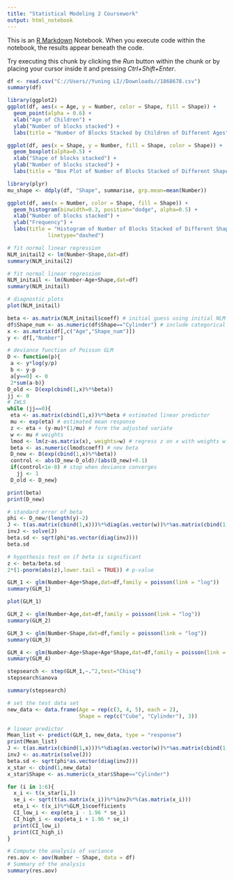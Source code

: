 ---
title: "Statistical Modeling 2 Coursework"
output: html_notebook
---

This is an [R Markdown](http://rmarkdown.rstudio.com) Notebook. When you execute code within the notebook, the results appear beneath the code. 

Try executing this chunk by clicking the *Run* button within the chunk or by placing your cursor inside it and pressing *Ctrl+Shift+Enter*. 

```{r}
df <- read.csv("C://Users//Yuning LI//Downloads//1868678.csv")
summary(df)
```

```{r}
library(ggplot2)
ggplot(df, aes(x = Age, y = Number, color = Shape, fill = Shape)) +
  geom_point(alpha = 0.6) + 
  xlab("Age of Children") + 
  ylab("Number of blocks stacked") + 
  labs(title = "Number of Blocks Stacked by Children of Different Ages")
```
```{r}
ggplot(df, aes(x = Shape, y = Number, fill = Shape, color = Shape)) +
  geom_boxplot(alpha=0.5) + 
  xlab("Shape of blocks stacked") + 
  ylab("Number of blocks stacked") + 
  labs(title = "Box Plot of Number of Blocks Stacked of Different Shape")
```
```{r}
library(plyr)
mu_shape <- ddply(df, "Shape", summarise, grp.mean=mean(Number))

ggplot(df, aes(x = Number, color = Shape, fill = Shape)) +
  geom_histogram(binwidth=0.3, position="dodge", alpha=0.5) + 
  xlab("Number of blocks stacked") + 
  ylab("Frequency") + 
  labs(title = "Histogram of Number of Blocks Stacked of Different Shapes") + geom_vline(data = mu_shape, aes(xintercept=grp.mean, color=Shape),
             linetype="dashed")
```
```{r}
# fit normal linear regression
NLM_initail2 <- lm(Number~Shape,dat=df)
summary(NLM_initail2)
```
```{r}
# fit normal linear regression
NLM_initail <- lm(Number~Age+Shape,dat=df)
summary(NLM_initail)
```

```{r}
# diagnostic plots
plot(NLM_initail)
```
```{r}
beta <- as.matrix(NLM_initail$coeff) # initial guess using initial NLM
df$Shape_num <- as.numeric(df$Shape=="Cylinder") # include categorical variable
x <- as.matrix(df[,c("Age","Shape_num")])
y <- df[,"Number"]
```

```{r}
# deviance function of Poisson GLM
D <- function(p){
 a <- y*log(y/p)
 b <- y-p
 a[y==0] <- 0
 2*sum(a-b)}
D_old <- D(exp(cbind(1,x)%*%beta))
jj <- 0
# IWLS
while (jj==0){
 eta <- as.matrix(cbind(1,x))%*%beta # estimated linear predictor
 mu <- exp(eta) # estimated mean response
 z <- eta + (y-mu)*(1/mu) # form the adjusted variate
 w <- mu # weights
 lmod <- lm(z~as.matrix(x), weights=w) # regress z on x with weights w
 beta <- as.numeric(lmod$coeff) # new beta
 D_new <- D(exp(cbind(1,x)%*%beta))
 control <- abs(D_new-D_old)/(abs(D_new)+0.1)
 if(control<1e-8) # stop when deviance converges
   jj <- 1
 D_old <- D_new}
```
```{r}
print(beta)
print(D_new)
```
```{r}
# standard error of beta
phi <- D_new/(length(y)-2)
J <- t(as.matrix(cbind(1,x)))%*%diag(as.vector(w))%*%as.matrix(cbind(1,x))
invJ <- solve(J)
beta.sd <- sqrt(phi*as.vector(diag(invJ)))
beta.sd
```
```{r}
# hypothesis test on if beta is significant
z <- beta/beta.sd
2*(1-pnorm(abs(z),lower.tail = TRUE)) # p-value
```


```{r}
GLM_1 <- glm(Number~Age+Shape,dat=df,family = poisson(link = "log"))
summary(GLM_1)
```
```{r}
plot(GLM_1)
```
```{r}
GLM_2 <- glm(Number~Age,dat=df,family = poisson(link = "log"))
summary(GLM_2)
```
```{r}
GLM_3 <- glm(Number~Shape,dat=df,family = poisson(link = "log"))
summary(GLM_3)
```

```{r}
GLM_4 <- glm(Number~Age+Shape+Age*Shape,dat=df,family = poisson(link = "log"))
summary(GLM_4)
```


```{r}
stepsearch <- step(GLM_1,~.^2,test="Chisq")
stepsearch$anova
```

```{r}
summary(stepsearch)
```
```{r}
# set the test data set
new_data <- data.frame(Age = rep(c(3, 4, 5), each = 2),
                       Shape = rep(c("Cube", "Cylinder"), 3))

# linear predictor
Mean_list <- predict(GLM_1, new_data, type = "response")
print(Mean_list)
J <- t(as.matrix(cbind(1,x)))%*%diag(as.vector(w))%*%as.matrix(cbind(1,x))
invJ <- as.matrix(solve(J))
beta.sd <- sqrt(phi*as.vector(diag(invJ)))
x_star <- cbind(1,new_data)
x_star$Shape <- as.numeric(x_star$Shape=="Cylinder")
```

```{r}
for (i in 1:6){
  x_i <- t(x_star[i,])
  se_i <- sqrt(t(as.matrix(x_i))%*%invJ%*%(as.matrix(x_i)))
  eta_i <- t(x_i)%*%GLM_1$coefficients
  CI_low_i <- exp(eta_i - 1.96 * se_i)
  CI_high_i <- exp(eta_i + 1.96 * se_i)
  print(CI_low_i)
  print(CI_high_i)
}
```
```{r}
# Compute the analysis of variance
res.aov <- aov(Number ~ Shape, data = df)
# Summary of the analysis
summary(res.aov)
```




